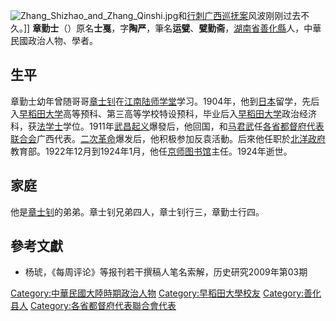 [[File:Zhang_Shizhao_and_Zhang_Qinshi.jpg|thumb]]和[[王之春|行刺广西巡抚案]]风波刚刚过去不久。]]
'''章勤士'''（{{bd|1885年||1924年|}}）原名'''士戛'''，字'''陶严'''，筆名'''运甓'''、'''甓勤斋'''，[[湖南省|湖南省]][[善化縣|善化縣]]人，中華民國政治人物、學者。

==生平==
章勤士幼年曾随哥哥[[章士钊|章士钊]]在[[江南陆师学堂|江南陆师学堂]]学习。1904年，他到[[日本|日本]]留学，先后入[[早稻田大学|早稻田大学]]高等预科、第三高等学校特设预科，毕业后入[[早稻田大学|早稻田大学]]政治经济科，获[[法学士|法学士]]学位。1911年[[武昌起义|武昌起义]]爆發后，他回国，和[[马君武|马君武]]任[[各省都督府代表联合会|各省都督府代表联合会]]广西代表。[[二次革命|二次革命]]爆发后，他积极参加反袁活動。后來他任职於[[北洋政府|北洋政府]]教育部。1922年12月到1924年1月，他任[[京师图书馆|京师图书馆]]主任。1924年逝世。

==家庭==
他是[[章士钊|章士钊]]的弟弟。章士钊兄弟四人，章士钊行三，章勤士行四。

==參考文獻==
{{reflist}}
*杨琥，《每周评论》等报刊若干撰稿人笔名索解，历史研究2009年第03期

{{DEFAULTSORT:Zhang章}}
[[Category:中華民國大陸時期政治人物|Category:中華民國大陸時期政治人物]]
[[Category:早稻田大學校友|Category:早稻田大學校友]]
[[Category:善化县人|Category:善化县人]]
[[Category:各省都督府代表聯合會代表|Category:各省都督府代表聯合會代表]]